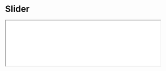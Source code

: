 # Slider

<iframe className="comp-preview"
  src="/prismal-react/preview/iframe.html?globals=&args=&id=commons-slider--docs&viewMode=docs"
  width="100%"
/>